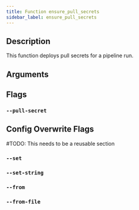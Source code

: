 ```yaml
---
title: Function ensure_pull_secrets
sidebar_label: ensure_pull_secrets
---
```


## Description

This function deploys pull secrets for a pipeline run.

## Arguments


## Flags

### `--pull-secret`



## Config Overwrite Flags

\#TODO: This needs to be a reusable section

### `--set`

### `--set-string`

### `--from`

### `--from-file`

